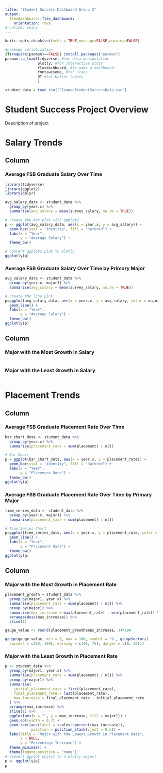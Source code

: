 ```yaml
---
title: "Student Success Dashboard Group 2"
output: 
  flexdashboard::flex_dashboard:
    orientation: rows
#runtime: shiny
---
```

<style>                    

.navbar, [data-toggle=tab], .navbar-brand {

  background-color: red!important;

  border-color: black;

  color: white!important;

}

 

.navbar .navbar-nav > li > a:hover, .navbar .navbar-nav > li > a:focus {

  background-color: crimson!important;

}

 

.navbar .navbar-nav > li > a:active {

  background-color: crimson!important;

}

</style>
```r
knitr::opts_chunk$set(echo = TRUE,message=FALSE,warning=FALSE)

#package intialization
if(require(pacman)==FALSE) install.packages("pacman")
pacman::p_load(tidyverse, #for data manipulation
               plotly, #for interactive plots
               flexdashboard, #to make a dashboard
               fontawesome, #for icons
               DT #for better tables
               )

student_data = read_csv("CleanedStudentSuccessData.csv")
```

# Student Success Project Overview {data-orientation=columns}

Description of project

# Salary Trends {data-orientation=columns}

## Column {data-width=600}

### Average FSB Graduate Salary Over Time 

```r
library(tidyverse)  
library(ggplot2)
library(dplyr)

avg_salary_data <- student_data %>%
  group_by(year.x) %>%
  summarise(avg_salary = mean(survey_salary, na.rm = TRUE))

# Create the bar plot with ggplot2
p <- ggplot(avg_salary_data, aes(x = year.x, y = avg_salary)) +
  geom_bar(stat = "identity", fill = "darkred") +
  labs(x = "Year",
       y = "Average Salary") +
  theme_bw()

# Convert ggplot2 plot to plotly
ggplotly(p)
```

### Average FSB Graduate Salary Over Time by Primary Major 

```r
avg_salary_data <- student_data %>%
  group_by(year.x, major1) %>%
  summarise(avg_salary = mean(survey_salary, na.rm = TRUE))

# Create the line plot
p=ggplot(avg_salary_data, aes(x = year.x, y = avg_salary, color = major1)) +
  geom_line() +
  labs(x = "Year",
       y = "Average Salary") +
  theme_bw()
ggplotly(p)
```

## Column {data-width=300}

### Major with the Most Growth in Salary 

```r

```
### Major with the Least Growth in Salary 

```r

```

# Placement Trends {data-orientation=columns}

## Column {data-width=600}

### Average FSB Graduate Placement Rate Over Time

```r
bar_chart_data <- student_data %>%
  group_by(year.x) %>%
  summarise(placement_rate = sum(placement) / n())

# Bar Chart
p = ggplot(bar_chart_data, aes(x = year.x, y = placement_rate)) +
  geom_bar(stat = "identity", fill = "darkred") +
  labs(x = "Year",
       y = "Placement Rate") +
  theme_bw()
ggplotly(p)
```

### Average FSB Graduate Placement Rate Over Time by Primary Major 

```r
time_series_data <- student_data %>%
  group_by(year.x, major1) %>%
  summarise(placement_rate = sum(placement) / n())

# Time Series Chart
p=ggplot(time_series_data, aes(x = year.x, y = placement_rate, color = major1)) +
  geom_line() +
  labs(x = "Year",
       y = "Placement Rate") +
  theme_bw()
ggplotly(p)
```

## Column {data-width=300}

### Major with the Most Growth in Placement Rate

```r
placement_growth = student_data %>%
  group_by(major1, year.x) %>%
  summarise(placement_rate = sum(placement) / n()) %>%
  group_by(major1) %>%
  summarise(max_increase = max(placement_rate) - min(placement_rate)) %>%
  arrange(desc(max_increase)) %>%
  slice(1)

gauge_value <- round(placement_growth$max_increase, 3)*100

gauge(gauge_value, min = 0, max = 100, symbol = '%', gaugeSectors(
  success = c(80, 100), warning = c(40, 79), danger = c(0, 39)))
```

### Major with the Least Growth in Placement Rate 
```r
p <- student_data %>%
  group_by(major1, year.x) %>%
  summarise(placement_rate = sum(placement) / n()) %>%
  group_by(major1) %>%
  summarise(
    initial_placement_rate = first(placement_rate),
    final_placement_rate = last(placement_rate),
    max_increase = final_placement_rate - initial_placement_rate
  ) %>%
  arrange(max_increase) %>%
  slice(1) %>%
  ggplot(aes(x = "", y = max_increase, fill = major1)) +
  geom_col(width = 0.7) +
  geom_text(aes(label = scales::percent(max_increase)),
            position = position_stack(vjust = 0.5)) +
  labs(title = "Major with the Lowest Growth in Placement Rate",
       x = NULL,
       y = "Percentage Increase") +
  theme_minimal() +
  theme(legend.position = "none")
# Convert ggplot object to a plotly object
p <- ggplotly(p)
p
```


